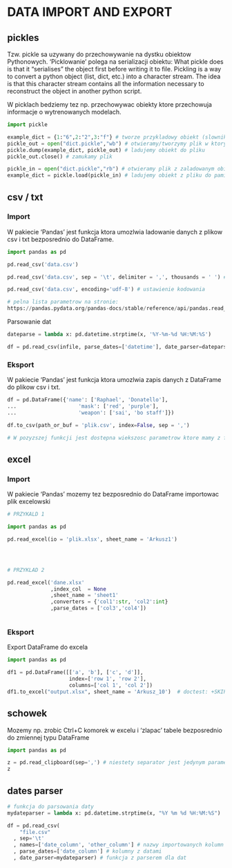 # DATA IMPORT AND EXPORT





## pickles

Tzw. pickle sa uzywany do przechowywanie na dystku obiektow Pythonowych. 'Picklowanie' polega na serializacji obiektu: What pickle does is that it “serialises” the object first before writing it to file. Pickling is a way to convert a python object (list, dict, etc.) into a character stream. The idea is that this character stream contains all the information necessary to reconstruct the object in another python script.

W picklach bedziemy tez np. przechowywac obiekty ktore przechowuja informacje o wytrenowanych modelach.

```python


import pickle

example_dict = {1:"6",2:"2",3:"f"} # tworze przykladowy obiekt (slownik) 
pickle_out = open("dict.pickle","wb") # otwieramy/tworzymy plik w ktorym bedziemy chcieli przechowywac obiekt
pickle.dump(example_dict, pickle_out) # ladujemy obiekt do pliku
pickle_out.close() # zamukamy plik

pickle_in = open("dict.pickle","rb") # otwieramy plik z zaladowanym obiektem
example_dict = pickle.load(pickle_in) # ladujemy obiekt z pliku do pamieci

```





## csv / txt


### Import 

W pakiecie 'Pandas' jest funkcja ktora umozlwia ladowanie danych z plikow csv i txt bezposrednio do DataFrame.

```python

import pandas as pd

pd.read_csv('data.csv')

pd.read_csv('data.csv', sep = '\t', delimiter = ',', thousands = ' ') # ustalamy separator miedzy kolumnami jako tabulacja, separator ulamka w liczbie jako przecinek i separator tysieczny jako spacja

pd.read_csv('data.csv', encoding='udf-8') # ustawienie kodowania

# pelna lista parametrow na stronie:
https://pandas.pydata.org/pandas-docs/stable/reference/api/pandas.read_csv.html


```


Parsowanie dat
```python

dateparse = lambda x: pd.datetime.strptime(x, '%Y-%m-%d %H:%M:%S')

df = pd.read_csv(infile, parse_dates=['datetime'], date_parser=dateparse)

```


### Eksport

W pakiecie 'Pandas' jest funkcja ktora umozlwia zapis danych z DataFrame do plikow csv i txt.

```python

df = pd.DataFrame({'name': ['Raphael', 'Donatello'],
...                    'mask': ['red', 'purple'],
...                    'weapon': ['sai', 'bo staff']})

df.to_csv(path_or_buf = 'plik.csv', index=False, sep = ',')

# W pozyzszej funkcji jest dostepna wiekszosc parametrow ktore mamy z funkcji 'read_csv'

```




## excel

### Import 

W pakiecie 'Pandas' mozemy tez bezposrednio do DataFrame importowac plik excelowski

```python


# PRZYKALD 1

import pandas as pd

pd.read_excel(io = 'plik.xlsx', sheet_name = 'Arkusz1')




# PRZYKLAD 2

pd.read_excel('dane.xlsx'
              ,index_col  = None
              ,sheet_name = 'sheet1'
              ,converters = {'col1':str, 'col2':int}
              ,parse_dates = ['col3','col4'])



```



### Eksport

Export DataFrame do excela

```python


import pandas as pd

df1 = pd.DataFrame([['a', 'b'], ['c', 'd']],
                    index=['row 1', 'row 2'],
                    columns=['col 1', 'col 2'])
df1.to_excel("output.xlsx", sheet_name = 'Arkusz_10')  # doctest: +SKIP


```


## schowek

Mozemy np. zrobic Ctrl+C komorek w excelu i 'zlapac' tabele bezposrednio do zmiennej typu DataFrame

```python
import pandas as pd

z = pd.read_clipboard(sep=',') # niestety separator jest jedynym parametrem ktory mozna ustawic
z

```


## dates parser

```python
# funkcja do parsowania daty
mydateparser = lambda x: pd.datetime.strptime(x, "%Y %m %d %H:%M:%S")

df = pd.read_csv(
    "file.csv"
  , sep='\t'
  , names=['date_column', 'other_column'] # nazwy importowanych kolumn
  , parse_dates=['date_column'] # kolumny z datami
  , date_parser=mydateparser) # funkcja z parserem dla dat

```


